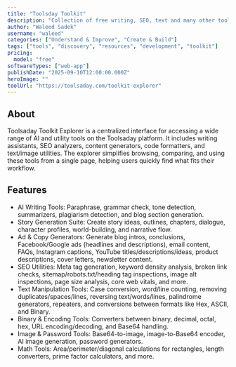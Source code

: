 ```yaml
---
title: "Toolsday Toolkit"
description: "Collection of free writing, SEO, text and many other tools"
author: "Waleed Sadek"
username: "waleed"
categories: ["Understand & Improve", "Create & Build"]
tags: ["tools", "discovery", "resources", "development", "toolkit"]
pricing:
  model: "free"
softwareTypes: ["web-app"]
publishDate: "2025-09-10T12:00:00.000Z"
heroImage: ""
toolUrl: "https://toolsaday.com/toolkit-explorer"
---
```


## About

Toolsaday Toolkit Explorer is a centralized interface for accessing a wide range of AI and utility tools on the Toolsaday platform. It includes writing assistants, SEO analyzers, content generators, code formatters, and text/image utilities. The explorer simplifies browsing, comparing, and using these tools from a single page, helping users quickly find what fits their workflow.
## Features

- AI Writing Tools: Paraphrase, grammar check, tone detection, summarizers, plagiarism detection, and blog section generation.
- Story Generation Suite: Create story ideas, outlines, chapters, dialogue, character profiles, world-building, and narrative flow.
- Ad & Copy Generators: Generate blog intros, conclusions, Facebook/Google ads (headlines and descriptions), email content, FAQs, Instagram captions, YouTube titles/descriptions/ideas, product descriptions, cover letters, newsletter content.
- SEO Utilities: Meta tag generation, keyword density analysis, broken link checks, sitemap/robots.txt/heading tag inspections, image alt inspections, page size analysis, core web vitals, and more.
- Text Manipulation Tools: Case conversion, word/line counting, removing duplicates/spaces/lines, reversing text/words/lines, palindrome generators, repeaters, and conversions between formats like Hex, ASCII, and Binary.
- Binary & Encoding Tools: Converters between binary, decimal, octal, hex, URL encoding/decoding, and Base64 handling.
- Image & Password Tools: Base64-to-image, image-to-Base64 encoder, AI image generation, password generators.
- Math Tools: Area/perimeter/diagonal calculations for rectangles, length converters, prime factor calculators, and more.
